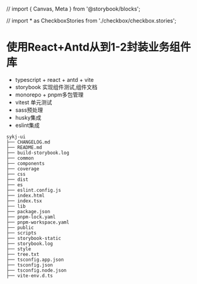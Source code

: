 // import { Canvas, Meta } from '@storybook/blocks';
 
// import * as CheckboxStories from './checkbox/checkbox.stories';


# 使用React+Antd从到1-2封装业务组件库

- typescript + react + antd + vite
- storybook 实现组件测试,组件文档
- monorepo + pnpm多包管理
- vitest 单元测试
- sass预处理
- husky集成
- eslint集成
~~~
sykj-ui
├── CHANGELOG.md       
├── README.md
├── build-storybook.log
├── common
├── components
├── coverage
├── css
├── dist
├── es
├── eslint.config.js
├── index.html
├── index.tsx
├── lib
├── package.json
├── pnpm-lock.yaml
├── pnpm-workspace.yaml
├── public
├── scripts
├── storybook-static
├── storybook.log
├── style
├── tree.txt
├── tsconfig.app.json
├── tsconfig.json
├── tsconfig.node.json
├── vite-env.d.ts
~~~